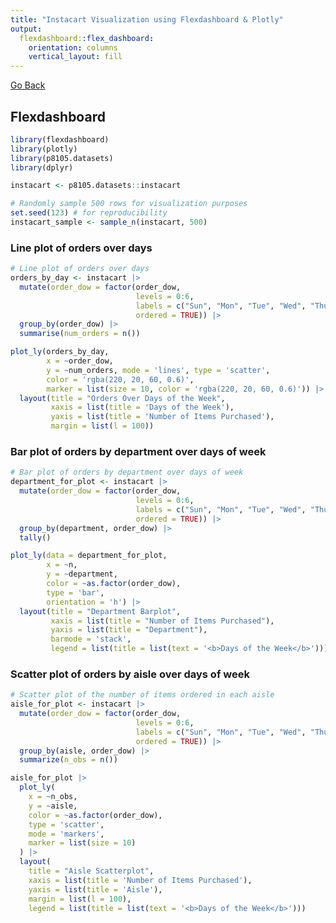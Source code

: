 ```yaml
---
title: "Instacart Visualization using Flexdashboard & Plotly"
output: 
  flexdashboard::flex_dashboard:
    orientation: columns
    vertical_layout: fill
---
```


[Go Back](github_projects.html) 

## Flexdashboard

```r
library(flexdashboard)
library(plotly)
library(p8105.datasets)
library(dplyr)

instacart <- p8105.datasets::instacart

# Randomly sample 500 rows for visualization purposes
set.seed(123) # for reproducibility
instacart_sample <- sample_n(instacart, 500)
```

### Line plot of orders over days

```r
# Line plot of orders over days
orders_by_day <- instacart |>
  mutate(order_dow = factor(order_dow, 
                            levels = 0:6, 
                            labels = c("Sun", "Mon", "Tue", "Wed", "Thu", "Fri", "Sat"), 
                            ordered = TRUE)) |>
  group_by(order_dow) |>
  summarise(num_orders = n())

plot_ly(orders_by_day, 
        x = ~order_dow, 
        y = ~num_orders, mode = 'lines', type = 'scatter', 
        color = 'rgba(220, 20, 60, 0.6)',
        marker = list(size = 10, color = 'rgba(220, 20, 60, 0.6)')) |>
  layout(title = "Orders Over Days of the Week", 
         xaxis = list(title = 'Days of the Week'),
         yaxis = list(title = 'Number of Items Purchased'),
         margin = list(l = 100))
```

### Bar plot of orders by department over days of week

```r
# Bar plot of orders by department over days of week
department_for_plot <- instacart |> 
  mutate(order_dow = factor(order_dow, 
                            levels = 0:6, 
                            labels = c("Sun", "Mon", "Tue", "Wed", "Thu", "Fri", "Sat"), 
                            ordered = TRUE)) |>
  group_by(department, order_dow) |>
  tally()

plot_ly(data = department_for_plot,
        x = ~n,
        y = ~department,
        color = ~as.factor(order_dow),
        type = 'bar',
        orientation = 'h') |>
  layout(title = "Department Barplot",
         xaxis = list(title = "Number of Items Purchased"),
         yaxis = list(title = "Department"),
         barmode = 'stack', 
         legend = list(title = list(text = '<b>Days of the Week</b>')))
```

### Scatter plot of orders by aisle over days of week

```r
# Scatter plot of the number of items ordered in each aisle
aisle_for_plot <- instacart |> 
  mutate(order_dow = factor(order_dow, 
                            levels = 0:6, 
                            labels = c("Sun", "Mon", "Tue", "Wed", "Thu", "Fri", "Sat"), 
                            ordered = TRUE)) |>
  group_by(aisle, order_dow) |>
  summarize(n_obs = n())

aisle_for_plot |>
  plot_ly(
    x = ~n_obs,
    y = ~aisle,
    color = ~as.factor(order_dow),
    type = 'scatter',
    mode = 'markers',
    marker = list(size = 10)
  ) |>
  layout(
    title = "Aisle Scatterplot",
    xaxis = list(title = 'Number of Items Purchased'),
    yaxis = list(title = 'Aisle'),
    margin = list(l = 100), 
    legend = list(title = list(text = '<b>Days of the Week</b>')))
```